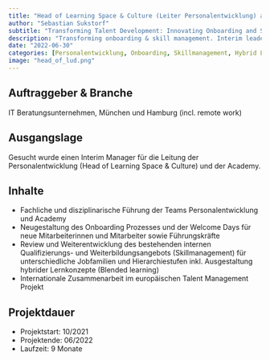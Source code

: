 ```yaml
---
title: "Head of Learning Space & Culture (Leiter Personalentwicklung) als Interim Manager"
author: "Sebastian Sukstorf"
subtitle: "Transforming Talent Development: Innovating Onboarding and Skill Management as Interim Head of Learning Space & Culture"
description: "Transforming onboarding & skill management. Interim leader shaping learning culture & programs."
date: "2022-06-30"
categories: [Personalentwicklung, Onboarding, Skillmanagement, Hybrid Learning, Interim Manager, Mitarbeiterführung]
image: "head_of_lud.png"
---
```


## Auftraggeber & Branche

IT Beratungsunternehmen, München und Hamburg (incl. remote work)

## Ausgangslage

Gesucht wurde einen Interim Manager für die Leitung der Personalentwicklung (Head of Learning Space & Culture) und der Academy.

## Inhalte

- Fachliche und disziplinarische Führung der Teams Personalentwicklung und Academy
- Neugestaltung des Onboarding Prozesses und der Welcome Days für neue Mitarbeiterinnen und Mitarbeiter sowie Führungskräfte
- Review und Weiterentwicklung des bestehenden internen Qualifizierungs- und Weiterbildungsangebots (Skillmanagement) für unterschiedliche Jobfamilien und Hierarchiestufen inkl. Ausgestaltung hybrider Lernkonzepte (Blended learning)
- Internationale Zusammenarbeit im europäischen Talent Management Projekt

## Projektdauer

- Projektstart: 10/2021
- Projektende: 06/2022
- Laufzeit: 9 Monate